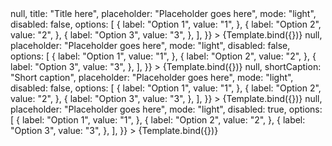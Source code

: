 

<Meta title="Design System/Fields/Dropdown/Light Mode" component={Dropdown} />


<Canvas>
  <Story
    name="Title"
    args={{
        onChange: () => null,
      title: "Title here",
      placeholder: "Placeholder goes here",
      mode: "light",
      disabled: false,
      options: [
          {
            label: "Option 1",
            value: "1",
          },
          {
            label: "Option 2",
            value: "2",
          },
          {
            label: "Option 3",
            value: "3",
          },
        ],
    }}
  >
  {Template.bind({})}
  </Story>
  <Story
    name="No title"
    args={{
        onChange: () => null,
      placeholder: "Placeholder goes here",
      mode: "light",
      disabled: false,
      options: [
          {
            label: "Option 1",
            value: "1",
          },
          {
            label: "Option 2",
            value: "2",
          },
          {
            label: "Option 3",
            value: "3",
          },
        ],
    }}
  >
  {Template.bind({})}
  </Story>
  <Story
    name="With short caption"
    args={{
        onChange: () => null,
      shortCaption: "Short caption",
      placeholder: "Placeholder goes here",
      mode: "light",
      disabled: false,
      options: [
          {
            label: "Option 1",
            value: "1",
          },
          {
            label: "Option 2",
            value: "2",
          },
          {
            label: "Option 3",
            value: "3",
          },
        ],
    }}
  >
  {Template.bind({})}
  </Story>
  <Story
    name="Disabled"
    args={{
        onChange: () => null,
      placeholder: "Placeholder goes here",
      mode: "light",
      disabled: true,
      options: [
          {
            label: "Option 1",
            value: "1",
          },
          {
            label: "Option 2",
            value: "2",
          },
          {
            label: "Option 3",
            value: "3",
          },
        ],
    }}
  >
  {Template.bind({})}
  </Story>
</Canvas>